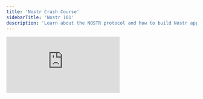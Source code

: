 ```yaml
---
title: 'Nostr Crash Course'
sidebarTitle: 'Nostr 101'
description: 'Learn about the NOSTR protocol and how to build Nostr apps.'
---
```


<iframe
  className="w-full aspect-video rounded-lg"
  src="https://www.youtube.com/embed/ZszsLH7MHRQ"
  title="ZBD Dev - Nostr 101"
  frameborder="0"
  allow="accelerometer; fullscreen; autoplay; clipboard-write; encrypted-media; gyroscope; picture-in-picture"
  allowfullscreen
></iframe>